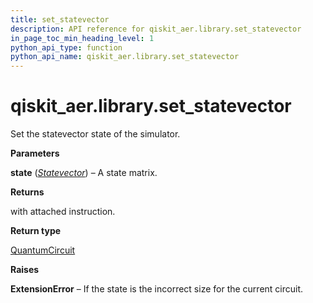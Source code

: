 ```yaml
---
title: set_statevector
description: API reference for qiskit_aer.library.set_statevector
in_page_toc_min_heading_level: 1
python_api_type: function
python_api_name: qiskit_aer.library.set_statevector
---
```


# qiskit\_aer.library.set\_statevector

<Function id="qiskit_aer.library.set_statevector" isDedicatedPage={true} github="https://github.com/qiskit/qiskit-aer/tree/stable/0.11/qiskit_aer/library/set_instructions/set_statevector.py" signature="set_statevector(self, state)">
  Set the statevector state of the simulator.

  **Parameters**

  **state** ([*Statevector*](qiskit.quantum_info.Statevector "qiskit.quantum_info.Statevector")) – A state matrix.

  **Returns**

  with attached instruction.

  **Return type**

  [QuantumCircuit](qiskit.circuit.QuantumCircuit "qiskit.circuit.QuantumCircuit")

  **Raises**

  **ExtensionError** – If the state is the incorrect size for the current circuit.
</Function>


